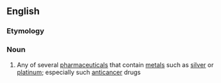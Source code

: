 ==English==

===Etymology===
{{prefix|en|metallo|drug}}

===Noun===
{{en-noun}}

# {{lb|en|pharmacology}} Any of several [[pharmaceutical]]s that contain [[metal]]s such as [[silver]] or [[platinum]]; especially such [[anticancer]] drugs